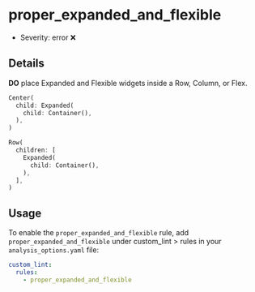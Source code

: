 # proper_expanded_and_flexible

- Severity: error ❌

## Details

**DO** place Expanded and Flexible widgets inside a Row, Column, or Flex.

```dart title="Bad"
Center(
  child: Expanded(
    child: Container(),
  ),
)
```

```dart title="Good"
Row(
  children: [
    Expanded(
      child: Container(),
    ),
  ],
)
```

## Usage

To enable the `proper_expanded_and_flexible` rule, add `proper_expanded_and_flexible` under custom_lint > rules in your `analysis_options.yaml` file:

```yaml
custom_lint:
  rules:
    - proper_expanded_and_flexible
```

